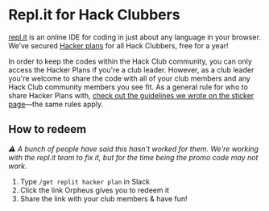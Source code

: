 # Repl.it for Hack Clubbers

[repl.it](http://repl.it) is an online IDE for coding in just about any language in your browser. We’ve secured [Hacker plans](https://repl.it/pricing) for all Hack Clubbers, free for a year!

In order to keep the codes within the Hack Club community, you can only access the Hacker Plans if you're a club leader. However, as a club leader you're welcome to share the code with all of your club members and any Hack Club community members you see fit. As a general rule for who to share Hacker Plans with, [check out the guidelines we wrote on the sticker page](/stickers#responsibility)—the same rules apply.

## How to redeem

_⚠️ A bunch of people have said this hasn't worked for them. We're working with the repl.it team to fix it, but for the time being the promo code may not work._

1. Type `/get replit hacker plan` in Slack
2. Click the link Orpheus gives you to redeem it
3. Share the link with your club members & have fun!
